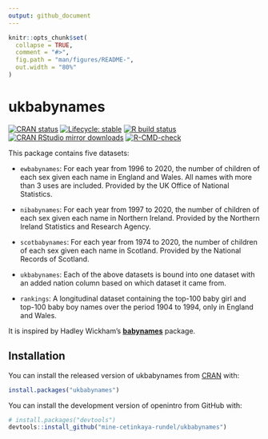 ```yaml
---
output: github_document
---
```


```r
knitr::opts_chunk$set(
  collapse = TRUE,
  comment = "#>",
  fig.path = "man/figures/README-",
  out.width = "80%"
)
```

# ukbabynames

<!-- badges: start -->
[![CRAN status](https://www.r-pkg.org/badges/version/ukbabynames)](https://cran.r-project.org/package=ukbabynames)
[![Lifecycle:
stable](https://img.shields.io/badge/lifecycle-stable-green.svg)](https://lifecycle.r-lib.org/articles/stages.html#stable)
[![R build status](https://github.com/mine-cetinkaya-rundel/ukbabynames/workflows/R-CMD-check/badge.svg)](https://github.com/mine-cetinkaya-rundel/ukbabynames/actions)
[![CRAN RStudio mirror downloads](http://cranlogs.r-pkg.org/badges/ukbabynames)](https://cran.r-project.org/package=ukbabynames)
[![R-CMD-check](https://github.com/saralemus7/ukbabynames/workflows/R-CMD-check/badge.svg)](https://github.com/saralemus7/ukbabynames/actions)
<!-- badges: end -->

This package contains five datasets:

* `ewbabynames`: For each year from 1996 to 2020, the number of children of each sex given each name in England and Wales. All names with more than 3 uses are included. Provided by the UK Office of National Statistics.

* `nibabynames`: For each year from 1997 to 2020, the number of children of each sex given each name in Northern Ireland. Provided by the Northern Ireland Statistics and Research Agency.

* `scotbabynames`: For each year from 1974 to 2020, the number of children of each sex given each name in Scotland. Provided by the National Records of Scotland.

* `ukbabynames`: Each of the above datasets is bound into one dataset with an added nation column based on which dataset it came from.

* `rankings`: A longitudinal dataset containing the top-100 baby girl and top-100 baby boy names over the period 1904 to 1994, only in England and Wales.

It is inspired by Hadley Wickham's [**babynames**](https://cran.r-project.org/package=babynames) package.

## Installation

You can install the released version of ukbabynames from [CRAN](https://cran.r-project.org/) with:

```r
install.packages("ukbabynames")
```

You can install the development version of openintro from GitHub with:

```r
# install.packages("devtools")
devtools::install_github("mine-cetinkaya-rundel/ukbabynames")
```

